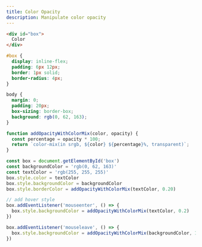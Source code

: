 ```yaml
---
title: Color Opacity
description: Manipulate color opacity
---
```


<Playground>

```html index.html
<div id="box">
  Color
</div>
```

```css styles.css
#box {
  display: inline-flex;
  padding: 6px 12px;
  border: 1px solid;
  border-radius: 4px;
}

body {
  margin: 0;
  padding: 20px;
  box-sizing: border-box;
  background: rgb(0, 62, 163);
}
```

```js index.js active
function addOpacityWithColorMix(color, opacity) {
  const percentage = opacity * 100;
  return `color-mix(in srgb, ${color} ${percentage}%, transparent)`;
}

const box = document.getElementById('box')
const backgroundColor = 'rgb(0, 62, 163)'
const textColor = 'rgb(255, 255, 255)'
box.style.color = textColor
box.style.backgroundColor = backgroundColor
box.style.borderColor = addOpacityWithColorMix(textColor, 0.20)

// add hover style
box.addEventListener('mouseenter', () => {
  box.style.backgroundColor = addOpacityWithColorMix(textColor, 0.2)
})

box.addEventListener('mouseleave', () => {
  box.style.backgroundColor = addOpacityWithColorMix(backgroundColor, 1)
})
```

</Playground>